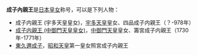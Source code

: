 '''成子內親王'''是[[日本|日本]][[皇女|皇女]]称号，可以是下列人物：
* 成子内親王 (宇多天皇皇女)，[[宇多天皇|宇多天皇]]皇女、四品成子内親王（？-978年）
* [[成子内親王_(中御門天皇皇女)|成子内親王 (中御門天皇皇女)]]，[[中御門天皇|中御門天皇]]皇女、籌宮成子内親王（1730年-1771年）
* [[東久邇成子|東久邇成子]]，[[昭和天皇|昭和天皇]]第一皇女照宮成子内親王

{{disambig|C成子|Cat=五字人名消歧义}}